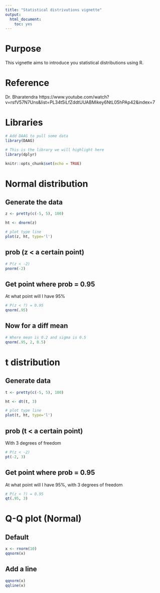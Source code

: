 ```yaml
---
title: "Statistical distrivutions vignette"
output:
  html_document:
    toc: yes
---
```


# Purpose

This vignette aims to introduce you statistical distributions using R.

# Reference

Dr. Bharatendra https://www.youtube.com/watch?v=rsfV57N7Uns&list=PL34t5iLfZddtUUABMikey6NtL05hPAp42&index=7 

# Libraries

```r

# Add DAAG to pull some data
library(DAAG)

# This is the library we will highlight here
library(dplyr)

knitr::opts_chunk$set(echo = TRUE)
```


# Normal distribution

## Generate the data

```r

z <- pretty(c(-5, 5), 100)

ht <- dnorm(z)

# plot type line
plot(z, ht, type='l')

```

## prob (z < a certain point)

```r

# P(z < -2)
pnorm(-2)

```

## Get point where prob = 0.95

At what point will I have 95%

```r

# P(z < ?) = 0.95
qnorm(.95)
```


## Now for a diff mean

```r

# Where mean is 0.2 and sigma is 0.5
qnorm(.95, 2, 0.5)

```

# t distribution

## Generate data

```r
t <- pretty(c(-5, 5), 100)

ht <- dt(t, 3)

# plot type line
plot(t, ht, type='l')


```

## prob (t < a certain point)

With 3 degrees of freedom

```r

# P(z < -2)
pt(-2, 3)

```

## Get point where prob = 0.95

At what point will I have 95%, with 3 degrees of freedom

```r

# P(z < ?) = 0.95
qt(.95, 3)
```


# Q-Q plot (Normal)

## Default

```r
x <- rnorm(10)
qqnorm(x)
```


## Add a line

```r
qqnorm(x)
qqline(x)
```


